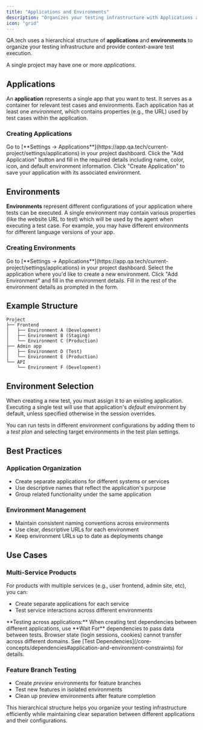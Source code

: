 ```yaml
---
title: "Applications and Environments"
description: "Organizes your testing infrastructure with Applications and Environments"
icon: "grid"
---
```


QA.tech uses a hierarchical structure of **applications** and **environments** to organize your testing infrastructure and provide context-aware test execution.

A single project may have one or more _applications_.

## Applications

An **application** represents a single app that you want to test. It serves as a container for relevant test cases and environments. Each application has at least one _environment_, which contains properties (e.g., the URL) used by test cases within the application.

### Creating Applications

<Steps>
  <Step title="Navigate to applications settings">
    Go to [**Settings →
    Applications**](https://app.qa.tech/current-project/settings/applications)
    in your project dashboard.
  </Step>
  <Step title="Create new application">
    Click the "Add Application" button and fill in the required details
    including name, color, icon, and default environment information.
  </Step>
  <Step title="Save application">
    Click "Create Application" to save your application with its associated
    environment.
  </Step>
</Steps>

## Environments

**Environments** represent different configurations of your application where tests can be executed. A single environment may contain various properties (like the website URL to test) which will be used by the agent when executing a test case. For example, you may have different environments for different language versions of your app.

### Creating Environments

<Steps>
  <Step title="Navigate to applications settings">
    Go to [**Settings →
    Applications**](https://app.qa.tech/current-project/settings/applications)
    in your project dashboard.
  </Step>
  <Step title="Select application">
    Select the application where you'd like to create a new environment.
  </Step>
  <Step title="Create new environment">
    Click "Add Environment" and fill in the environment details.
  </Step>
  <Step title="Configure environment">
    Fill in the rest of the environment details as prompted in the form.
  </Step>
</Steps>

## Example Structure

```
Project
├── Frontend
│   ├── Environment A (Development)
│   ├── Environment B (Staging)
│   └── Environment C (Production)
├── Admin app
│   ├── Environment D (Test)
│   └── Environment E (Production)
└── API
    └── Environment F (Development)
```

## Environment Selection

When creating a new test, you must assign it to an existing application. Executing a single test will use that application's _default_ environment by default, unless specified otherwise in the session overrides.

You can run tests in different environment configurations by adding them to a _test plan_ and selecting target environments in the test plan settings.

## Best Practices

### Application Organization

- Create separate applications for different systems or services
- Use descriptive names that reflect the application's purpose
- Group related functionality under the same application

### Environment Management

- Maintain consistent naming conventions across environments
- Use clear, descriptive URLs for each environment
- Keep environment URLs up to date as deployments change

## Use Cases

### Multi-Service Products

For products with multiple services (e.g., user frontend, admin site, etc), you can:

- Create separate applications for each service
- Test service interactions across different environments

<Note>
  **Testing across applications:** When creating test dependencies between different applications, use **Wait For** dependencies to pass data between tests. Browser state (login sessions, cookies) cannot transfer across different domains. See [Test Dependencies](/core-concepts/dependencies#application-and-environment-constraints) for details.
</Note>

### Feature Branch Testing

- Create _preview_ environments for feature branches
- Test new features in isolated environments
- Clean up preview environments after feature completion

This hierarchical structure helps you organize your testing infrastructure efficiently while maintaining clear separation between different applications and their configurations.
